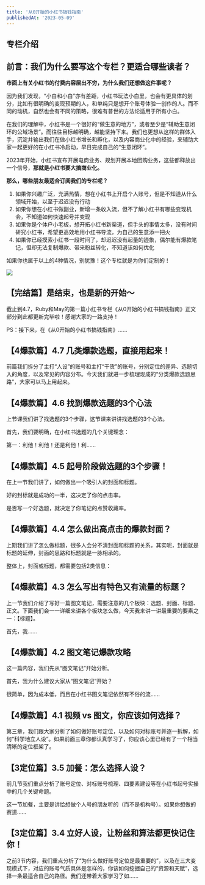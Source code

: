 ```yaml
---
title: '从0开始的小红书搞钱指南'
publishedAt: '2023-05-09'
---
```


## 专栏介绍

**前言：我们为什么要写这个专栏？更适合哪些读者？**
---------------------------

**市面上有关小红书的付费内容层出不穷，为什么我们还想做这件事呢？**

因为我们发现，“小白和小白”亦有差距，小红书玩法小白里，也会有更具体的划分，比如有很明确的变现预期的人，和单纯只是想开个账号体验一创作的人。而不同的动机，自然也会有不同的策略，很难有普世的方法论适用于所有小白。

在我们的理解中，小红书是一个很好的“做生意的地方”，或者至少是“辅助生意闭环的公域场景”。而往往目标越明确，越能坚持下来。我们也更想从这样的群体入手，沉淀并输出我们在做小红书增长和孵化，以及内容商业化中的经验，来辅助大家一起更好的在小红书冷启动，早日完成自己的“生意闭环”。

2023年开始，小红书宣布开展电商业务、规划开展本地团购业务，这些都释放出一个信号，**那就是小红书要大搞商业化。**

**那么，哪些朋友最适合订阅我们的专栏呢？**

1. 如果你兴趣广泛，充满热情，想在小红书上开启个人账号，但是不知道从什么领域开始，以至于迟迟没有行动
2. 如果你想在小红书做副业，新增一条收入流，但不了解小红书有哪些变现机会，不知道如何快速起号并变现
3. 如果你是个体户小老板，想开拓小红书新渠道，但手头的事情太多，没有时间研究小红书，希望更高效地用小红书导流，为自己的生意添一把火
4. 如果你已经摸索小红书一段时间了，却迟迟没有起量的迹象，偶尔能有爆款笔记，但却无法复制爆款、带来粉丝转化，不知道该如何优化

如果你也属于以上的4种情况，别犹豫！这个专栏就是为你们定制的！

![](https://static.xiaobot.net/file/2023-05-17/9934/87f42ec0162436a0f3fd6783f3730001.png)

## 【完结篇】是结束，也是新的开始～
截止到4.7，Ruby和May的第一篇小红书专栏《从0开始的小红书搞钱指南》正文部分到此都更新完毕啦！感谢大家的一路支持！

PS：接下来，在《从0开始的小红书搞钱指南》......

## 【4爆款篇】4.7 几类爆款选题，直接用起来！
前篇我们拆分了主打“人设”的账号和主打“干货”的账号，分别定位的差异、选题切入的角度，以及常见的内容分布。今天我们就进一步梳理现成的“分类爆款选题思路”，大家可以马上用起来。



## 【4爆款篇】4.6 找到爆款选题的3个心法
上节课我们讲了找选题的3个步骤，这节课来讲讲找选题的3个心法。

首先，我们要明确，在小红书选题的几个关键理念：

第一：利他！利他！还是利他！利......

## 【4爆款篇】4.5 起号阶段做选题的3个步骤！
在上一节我们讲了，如何做出一个吸引人的封面和标题。

好的封标就是成功的一半，这决定了你的点击率。

是否写一个好选题，就决定了你笔记的点赞收藏率。

## 【4爆款篇】4.4 怎么做出高点击的爆款封面？
上期我们讲了怎么做标题，很多人会分不清封面和标题的关系，其实呢，封面就是标题的延伸，封面的思路和标题就是一脉相承的。

整体上，封面或标题，都需要包括2类信息：

## 【4爆款篇】4.3 怎么写出有特色又有流量的标题？
上一节我们介绍了写好一篇图文笔记，需要注意的几个板块：选题、封面、标题、正文。下面我们会一一详细来讲各个板块怎么做，今天我来讲一讲最重要的要素之一：【标题】。

首先，我......

## 【4爆款篇】4.2 图文笔记爆款攻略
这一篇内容，我们先从“图文笔记”开始分析。

首先，我为什么建议大家从“图文笔记”开始？

很简单，因为成本低，而且在小红书图文笔记依然有不俗的流......

## 【4爆款篇】4.1 视频 vs 图文，你应该如何选择？
第三章，我们跟大家分析了如何做好账号定位，以及如何对标账号并逐一拆解，如何“科学地立人设”。如果前面三章你都认真学习了，你应该心里已经有了一个相当清晰的定位框架了。



## 【3定位篇】3.5 加餐：怎么选择人设？
前几节我们重点分析了账号定位、对标账号梳理、四要素建设等在小红书起号实操中的几个关键命题。

这一节加餐，主要是讲给想做个人号的朋友听的（而不是机构号）。如果你想做的赛道......

## 【3定位篇】3.4 立好人设，让粉丝和算法都更快记住你！
之前3节内容，我们重点分析了“为什么做好账号定位是最重要的”，以及在三大变现模式下，对应的账号气质具体是怎样的，你该如何挖掘自己的“资源和天赋”，选择一条最适合自己的路径。我们还带着大家学习了如......

